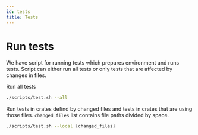 ```yaml
---
id: tests
title: Tests
---
```


# Run tests

We have script for running tests which prepares environment and runs tests.
Script can either run all tests or only tests that are affected by changes in
files.

Run all tests

```bash title="Terminal"
./scripts/test.sh --all
```

Run tests in crates defind by changed files and tests in crates that are using
those files. `changed_files` list contains file paths divided by space.

```bash title="Terminal"
./scripts/test.sh --local {changed_files}
```
